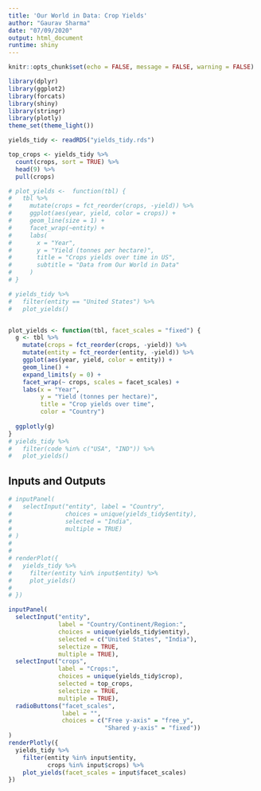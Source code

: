 ```yaml
---
title: 'Our World in Data: Crop Yields'
author: "Gaurav Sharma"
date: "07/09/2020"
output: html_document
runtime: shiny
---
```


```r
knitr::opts_chunk$set(echo = FALSE, message = FALSE, warning = FALSE)
```

```r
library(dplyr)
library(ggplot2)
library(forcats)
library(shiny)
library(stringr)
library(plotly)
theme_set(theme_light())
```

```r
yields_tidy <- readRDS("yields_tidy.rds")

top_crops <- yields_tidy %>%
  count(crops, sort = TRUE) %>%
  head(9) %>%
  pull(crops)

```

```r
# plot_yields <-  function(tbl) {
#   tbl %>%
#     mutate(crops = fct_reorder(crops, -yield)) %>%
#     ggplot(aes(year, yield, color = crops)) +
#     geom_line(size = 1) +
#     facet_wrap(~entity) +
#     labs(
#       x = "Year",
#       y = "Yield (tonnes per hectare)",
#       title = "Crops yields over time in US",
#       subtitle = "Data from Our World in Data"
#     )
# }

# yields_tidy %>% 
#   filter(entity == "United States") %>% 
#   plot_yields()


plot_yields <- function(tbl, facet_scales = "fixed") {
  g <- tbl %>%
    mutate(crops = fct_reorder(crops, -yield)) %>%
    mutate(entity = fct_reorder(entity, -yield)) %>%
    ggplot(aes(year, yield, color = entity)) +
    geom_line() +
    expand_limits(y = 0) +
    facet_wrap(~ crops, scales = facet_scales) +
    labs(x = "Year",
         y = "Yield (tonnes per hectare)",
         title = "Crop yields over time",
         color = "Country")
  
  ggplotly(g)
}
# yields_tidy %>%
#   filter(code %in% c("USA", "IND")) %>%
#   plot_yields()
```

## Inputs and Outputs

```r
# inputPanel(
#   selectInput("entity", label = "Country",
#               choices = unique(yields_tidy$entity), 
#               selected = "India",
#               multiple = TRUE)
# )
# 
# 
# renderPlot({
#   yields_tidy %>% 
#     filter(entity %in% input$entity) %>% 
#     plot_yields()
# 
# })

inputPanel(
  selectInput("entity",
              label = "Country/Continent/Region:",
              choices = unique(yields_tidy$entity),
              selected = c("United States", "India"),
              selectize = TRUE,
              multiple = TRUE),
  selectInput("crops",
              label = "Crops:",
              choices = unique(yields_tidy$crop),
              selected = top_crops,
              selectize = TRUE,
              multiple = TRUE),
  radioButtons("facet_scales",
               label = "",
               choices = c("Free y-axis" = "free_y",
                           "Shared y-axis" = "fixed"))
)
renderPlotly({
  yields_tidy %>%
    filter(entity %in% input$entity,
           crops %in% input$crops) %>%
    plot_yields(facet_scales = input$facet_scales)
})

```
